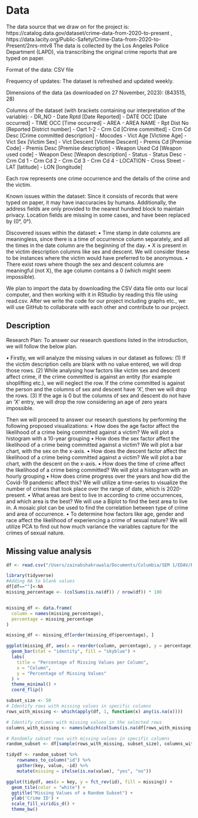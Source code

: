 # Data

The data source that we draw on for the project is: https://catalog.data.gov/dataset/crime-data-from-2020-to-present , https://data.lacity.org/Public-Safety/Crime-Data-from-2020-to-Present/2nrs-mtv8 The data is collected by the Los Angeles Police Department (LAPD), via transcribing the original crime reports that are typed on paper.

Format of the data: CSV file

Frequency of updates: The dataset is refreshed and updated weekly.

Dimensions of the data (as downloaded on 27 November, 2023): (843515, 28)

Columns of the dataset (with brackets containing our interpretation of the variable): 
- DR_NO
- Date Rptd \[Date Reported\]
- DATE OCC \[Date occurred\]
- TIME OCC \[Time occurred\]
- AREA
- AREA NAME
- Rpt Dist No \[Reported District number\]
- Oart 1-2
- Crm Cd \[Crime committed\]
- Crm Cd Desc \[Crime committed description\]
- Mocodes
- Vict Age \[Victime Age\]
- Vict Sex \[Victim Sex\]
- Vict Descent \[Victime Descent\]
- Premis Cd \[Premise Code\]
- Premis Desc \[Premise description\]
- Weapon Used Cd \[Weapon used code\]
- Weapon Desc \[Weapon description\]
- Status
- Status Desc
- Crm Cd 1
- Crm Cd 2
- Crm Cd 3
- Crm Cd 4
- LOCATION
- Cross Street
- LAT \[latitude\]
- LON \[longitude\]

Each row represents one crime occurrence and the details of the crime and the victim.

Known issues within the dataset: Since it consists of records that were typed on paper, it may have inaccuracies by humans. Additionally, the address fields are only provided to the nearest hundred block to maintain privacy. Location fields are missing in some cases, and have been replaced by (0°, 0°).

Discovered issues within the dataset: • Time stamp in date columns are meaningless, since there is a time of occurrence column separately, and all the times in the date column are the beginning of the day. • X is present in the victim description columns like sex and descent. We will consider these to be instances where the victim would have preferred to be anonymous. • There exist rows where though the sex and descent columns are meaningful (not X), the age column contains a 0 (which might seem impossible).

We plan to import the data by downloading the CSV data file onto our local computer, and then working with it in RStudio by reading this file using read.csv. After we write the code for our project including graphs etc., we will use GitHub to collaborate with each other and contribute to our project.

## Description
Research Plan:
To answer our research questions listed in the introduction, we will follow the below plan.

•	Firstly, we will analyze the missing values in our dataset as follows:
(1)	If the victim description cells are blank with no value entered, we will drop those rows.
(2)	While analysing how factors like victim sex and descent affect crime, if the crime committed is against an entity (for example shoplifting etc.), we will neglect the row. If the crime committed is against the person and the columns of sex and descent have ‘X’, then we will drop the rows.
(3)	If the age is 0 but the columns of sex and descent do not have an ‘X’ entry, we will drop the row considering an age of zero years impossible.

Then we will proceed to answer our research questions by performing the following proposed visualizations:
•	How does the age factor affect the likelihood of a crime being committed against a victim? 
We will plot a histogram with a 10-year grouping
•	How does the sex factor affect the likelihood of a crime being committed against a victim? 
We will plot a bar chart, with the sex on the x-axis.
•	How does the descent factor affect the likelihood of a crime being committed against a victim? 
We will plot a bar chart, with the descent on the x-axis.
•	How does the time of crime affect the likelihood of a crime being committed?
We will plot a histogram with an hourly grouping
•	How does crime progress over the years and how did the Covid-19 pandemic affect this?
We will utilize a time-series to visualize the number of crimes that took place over the range of date, which is 2020-present.
•	What areas are best to live in according to crime occurrences, and which area is the best?
We will use a Biplot to find the best area to live in. A mosaic plot can be used to find the correlation between type of crime and area of occurrence.
•	To determine how factors like age, gender and race affect the likelihood of experiencing a crime of sexual nature?
We will utilize PCA to find out how much variance the variables capture for the crimes of sexual nature.

## Missing value analysis

```r
df <- read.csv("/Users/zainabshakruwala/Documents/Columbia/SEM 1/EDAV/R/Crime_Data_from_2020_to_Present.csv")
```

```r
library(tidyverse)
#Adding NA to blank values
df[df==""]<-NA
missing_percentage <- (colSums(is.na(df)) / nrow(df)) * 100


missing_df <- data.frame(
  column = names(missing_percentage),
  percentage = missing_percentage
)

missing_df <- missing_df[order(missing_df$percentage), ]

ggplot(missing_df, aes(x = reorder(column, percentage), y = percentage)) +
  geom_bar(stat = "identity", fill = "skyblue") +
  labs(
    title = "Percentage of Missing Values per Column",
    x = "Column",
    y = "Percentage of Missing Values"
  ) +
  theme_minimal() +
  coord_flip()
```

```r
subset_size <- 50
# Identify rows with missing values in specific columns
rows_with_missing <- which(apply(df, 1, function(x) any(is.na(x))))

# Identify columns with missing values in the selected rows
columns_with_missing <- names(which(colSums(is.na(df[rows_with_missing, ])) > 50 & colSums(is.na(df[rows_with_missing, ])) < 700000))

# Randomly subset rows with missing values in specific columns
random_subset <- df[sample(rows_with_missing, subset_size), columns_with_missing, drop = FALSE]

```

```r
tidydf <- random_subset %>% 
    rownames_to_column("id") %>% 
    gather(key, value, -id) %>% 
    mutate(missing = ifelse(is.na(value), "yes", "no"))

ggplot(tidydf, aes(x = key, y = fct_rev(id), fill = missing)) +
  geom_tile(color = "white") + 
  ggtitle("Missing Values of a Random Subset") +
  ylab('Crime ID') + 
  scale_fill_viridis_d() +
  theme_bw()
```

